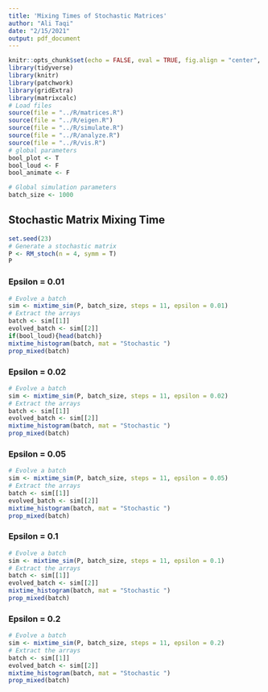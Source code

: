 ```yaml
---
title: 'Mixing Times of Stochastic Matrices'
author: "Ali Taqi"
date: "2/15/2021"
output: pdf_document
---
```


```r
knitr::opts_chunk$set(echo = FALSE, eval = TRUE, fig.align = "center", fig.height = 3.5, message = FALSE, warning = FALSE)
library(tidyverse)
library(knitr)
library(patchwork)
library(gridExtra)
library(matrixcalc)
# Load files
source(file = "../R/matrices.R")
source(file = "../R/eigen.R")
source(file = "../R/simulate.R")
source(file = "../R/analyze.R")
source(file = "../R/vis.R")
# global parameters
bool_plot <- T
bool_loud <- F
bool_animate <- F
```

```r
# Global simulation parameters
batch_size <- 1000
```


## Stochastic Matrix Mixing Time

```r
set.seed(23)
# Generate a stochastic matrix
P <- RM_stoch(n = 4, symm = T)
P
```

### Epsilon = 0.01

```r
# Evolve a batch
sim <- mixtime_sim(P, batch_size, steps = 11, epsilon = 0.01)
# Extract the arrays
batch <- sim[[1]]
evolved_batch <- sim[[2]]
if(bool_loud){head(batch)}
mixtime_histogram(batch, mat = "Stochastic ")
prop_mixed(batch)
```

### Epsilon = 0.02

```r
# Evolve a batch
sim <- mixtime_sim(P, batch_size, steps = 11, epsilon = 0.02)
# Extract the arrays
batch <- sim[[1]]
evolved_batch <- sim[[2]]
mixtime_histogram(batch, mat = "Stochastic ")
prop_mixed(batch)
```

### Epsilon = 0.05

```r
# Evolve a batch
sim <- mixtime_sim(P, batch_size, steps = 11, epsilon = 0.05)
# Extract the arrays
batch <- sim[[1]]
evolved_batch <- sim[[2]]
mixtime_histogram(batch, mat = "Stochastic ")
prop_mixed(batch)
```

### Epsilon = 0.1

```r
# Evolve a batch
sim <- mixtime_sim(P, batch_size, steps = 11, epsilon = 0.1)
# Extract the arrays
batch <- sim[[1]]
evolved_batch <- sim[[2]]
mixtime_histogram(batch, mat = "Stochastic ")
prop_mixed(batch)
```

### Epsilon = 0.2

```r
# Evolve a batch
sim <- mixtime_sim(P, batch_size, steps = 11, epsilon = 0.2)
# Extract the arrays
batch <- sim[[1]]
evolved_batch <- sim[[2]]
mixtime_histogram(batch, mat = "Stochastic ")
prop_mixed(batch)
```
